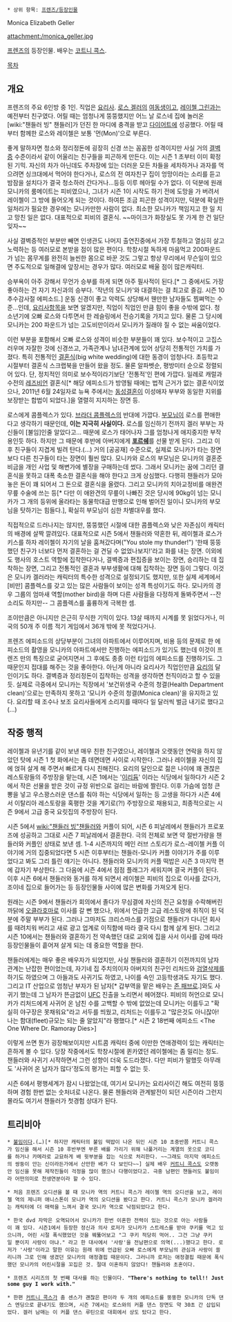 * 상위 항목: [[프렌즈/등장인물]]

Monica Elizabeth Geller

attachment:/monica_geller.jpg

[[프렌즈]]의 등장인물. 배우는 [[코트니 콕스]].

[[목차]]

== 개요 ==
프렌즈의 주요 6인방 중 1인. 직업은 [[요리사]]. [[로스 겔러]]의 [[여동생]]이고, [[레이첼 그린]]과는 예전부터 친구였다. 어릴 때는 엄청나게 뚱뚱했지만 어느 날 로스네 집에 놀러온 [wiki:"챈들러 빙" 챈들러]가 던진 한 마디에 충격을 받고 [[다이어트]]에 성공했다. 어릴 때부터 함께한 로스와 레이첼은 보통 '먼(Mon)'으로 부른다.

좋게 말하자면 청소와 정리정돈에 굉장히 신경 쓰는 꼼꼼한 성격이지만 사실 거의 [[결벽증]] 수준이라서 같이 어울리는 친구들을 피곤하게 만든다. 이는 시즌 1 초부터 이미 확정된 기믹. 자신의 차가 아닌데도 주차장에 있는 더러운 모든 차들을 세차하거나 과자를 먹으려면 싱크대에서 먹어야 한다거나, 로스의 전 여자친구 집이 엉망이라는 소리를 듣고 밤잠을 설치다가 결국 청소하러 간다거나...등등 이루 헤아릴 수가 없다. 이 덕분에 원래 모니카의 룸메이트는 피비였으나, 그녀가 시즌 1이 시작도 하기 전에 도망을 가 버려서 레이첼이 그 방에 들어오게 되는 것이다. 하여튼 조금 피곤한 성격이지만, 덕분에 확실한 일처리가 필요한 경우에는 모니카만한 사람이 없다. 최소한 모니카가 책임지고 한 일 치고 망친 일은 없다. 대표적으로 피비의 결혼식. ~~마이크가 화장실도 못 가게 한 건 일단 잊자~~

사실 결벽증적인 부분만 빼면 인생관도 나머지 출연진중에서 가장 투철하고 열심히 살고 노력하는 등 여러모로 본받을 점이 많은 편이다. 학창시절 독하게 마음먹고 200파운드가 넘는 몸무게를 완전히 늘씬한 몸으로 바꾼 것도 그렇고 항상 무리에서 무슨일이 있으면 주도적으로 일해결에 앞장서는 경우가 많다. 여러모로 배울 점이 많은캐릭터.

승부욕이 아주 강해서 무언가 승부를 하게 되면 아주 필사적이 된다.[* 그 중에서도 가장 좋아하는 건 자기 자신과의 승부다. '작년의 모니카'와 대결하는 걸 최고로 즐김. 시즌 10 추수감사절 에피소드.] 운동 신경이 좋고 악력도 상당해서 웬만한 남자들도 찜쪄먹는 수준...인데, [[요리사]]항목을 보면 알겠지만, 직업이 직업인 만큼 힘이 좋을 수밖에 없다. 청소년기에 오빠 로스와 다투면서 한 레슬링에서 전승기록을 가지고 있다. 물론 그 당시에 모니카는 200 파운드가 넘는 고도비만이라서 모니카가 질래야 질 수 없는 싸움이었다.

이런 부분을 포함해서 오빠 로스와 성격이 비슷한 부분들이 꽤 있다. 보수적이고 고집스러우며 자잘한 것에 신경쓰고, 가족관계나 남녀관계에 있어 상당히 전통적인 가치를 가졌다. 특히 전통적인 [[결혼식]](big white wedding)에 대한 동경이 엄청나다. 초등학교 시절부터 결혼식 스크랩북을 만들어 왔을 정도. 물론 알파벳순, 평방미터 순으로 정렬되어 있다. 단, 정치적인 의미로 보수적이라기보단 '전통적'인 편에 가깝다. 일례로 캐럴과 수전의 [[레즈비언]] 결혼식[* 해당 에피소드가 방영될 때에는 법적 근거가 없는 결혼식이었으나, 2011년 6월 24일자로 뉴욕 주에서는 [[동성결혼]]이 이성애자 부부와 동일한 지위를 보장받는 합법이 되었다.]을 열렬히 지지하는 장면 등.

로스에게 콤플렉스가 있다. [[브라더 콤플렉스]]의 반대에 가깝다. [[부모님]]이 로스를 편애한다고 생각하기 때문인데, '''이는 지극히 사실이다.''' 로스를 임신하기 전까지 겔러 부부는 자신들이 [불임]인줄 알았다고... 때문에 로스가 태어나자 그를 엄청나게 애지중지한 부작용인듯 하다. 하지만 그 때문에 후반에 아버지에게 '''[[포르쉐]]'''를 선물 받게 된다. 그리고 이후 친구들이 지겹게 빌려 탄다.(…) 거의 [공공재] 수준으로, 실제로 모니카가 타는 장면보다 다른 친구들이 타는 장면이 훨씬 많다. 모니카와 로스의 부모님은 모니카의 결혼준비금을 개인 사업 및 해변가에 별장을 구매하는데 썼다. 그래서 모니카는 꿈에 그리던 결혼식을 못하고 대폭 축소한 결혼식을 해야 한다고 크게 상심했다. 다행히 챈들러가 모아 놓은 돈이 꽤 되어서 그 돈으로 결혼식을 올렸다. 그리고 모니카의 치아교정비를 애완견 무릎 수술에 쓰는 등[* 다만 이 애완견의 무릎이 나빠진 것은 당시에 90kg이 넘는 모니카가 그 개의 등위에 올라타는 동물학대급 만행으로 인해 벌어진 일이니 모니카의 부모님을 탓하기는 힘들다.], 확실히 부모님이 심한 차별대우를 했다.

직접적으로 드러나지는 않지만, 뚱뚱했던 시절에 대한 콤플렉스와 낮은 자존심이 캐릭터의 배경에 살짝 깔려있다. 대표적으로 시즌 5에서 챈들러와 약혼한 뒤, 레이첼과 로스가 키스를 하자 레이첼이 자기의 날을 훔쳐갔다며("You stole my thunder!") '한때 뚱뚱했던 친구가 너보다 먼저 결혼하는 걸 견딜 수 없었나보지!'라고 화를 내는 장면. 이외에도 행사의 호스트 역할에 집착한다거나, 결벽증과 편집증을 보이는 장면, 승리하는 데 집착하는 장면, 그리고 전통적인 결혼과 부부생활에 대해 집착하는 장면 등이 그렇다. 이것은 모니카 겔러라는 캐릭터의 특수한 성격으로 설정되기도 했지만, 또한 실제 세계에서 [비만] 콤플렉스를 갖고 있는 많은 사람들이 보이는 성격 특성이기도 하다. 모니카의 경우 그룹의 엄마새 역할(mother bird)을 하며 다른 사람들을 다정하게 돌봐주면서 --잔소리도 하지만-- 그 콤플렉스를 훌륭하게 극복한 셈.

조이만큼은 아니지만 은근히 무식한 기믹이 있다. 13살 때까지 시계를 못 읽었다거나, 미국의 50개 주 이름 적기 게임에서 36개 밖에 못 적었다거나.

프렌즈 에피소드의 상당부분이 그녀의 아파트에서 이루어지며, 비용 등의 문제로 한 에피소드의 촬영을 모니카의 아파트에서만 진행하는 에피소드가 있기도 했는데 이것이 프렌즈 만의 특징으로 굳어지면서 그 후에도 종종 이런 타입의 에피소드를 진행하기도. 그 때문인지 접대를 해주는 것을 좋아한다. 아닌게 아니라 요리사가 직업인만큼 [[요리]]의 달인이기도 하다. 결벽증과 정리정돈이 집착하는 성격을 생각하면 천직이라고 할 수 있을 듯. 실제로 극중에서 모니카는 직장에서 '보건위생국 수준의 청결(Health Department clean)'으로는 만족하지 못하고 '모니카 수준의 청결(Monica clean)'을 유지하고 있다. 요리할 때 조수나 보조 요리사들에게 소리지를 때마다 일 달러씩 벌금 내기로 했다고(...)

== 작중 행적 ==
레이첼과 유년기를 같이 보낸 매우 친한 친구였으나, 레이첼과 오랫동안 연락을 하지 않았던 탓에 시즌 1 첫 화에서는 좀 데면데면 사이로 시작한다. 그러나 레이첼을 자신의 집에 얹혀 살게 해 주면서 빠르게 다시 친해진다. 요리의 달인으로 젊은 나이에 꽤 괜찮은 레스토랑들의 주방장을 맡는데, 시즌 1에서는 '[[이리듐]]' 이라는 식당에서 일하다가 시즌 2에서 작은 선물을 받은 것이 규정 위반으로 걸리는 바람에 짤린다. 이후 가슴에 엄청 큰 뽕을 넣고 우스꽝스러운 댄스를 춰야 하는 식당에서 일하는 등 고생을 하다가 시즌 4에서 이탈리아 레스토랑을 혹평한 것을 계기로(?!) 주방장으로 채용되고, 최종적으로는 시즌 9에서 고급 중국 요릿집의 주방장이 된다.

시즌 5에서 [[wiki:"챈들러 빙"챈들러]]와 커플이 되어, 시즌 6 피날레에서 챈들러가 프로포즈에 성공하고 그대로 시즌 7 피날레에서 결혼한다. 극의 전체로 보면 약 절반가량을 챈들러와 커플인 상태로 보낸 셈. 1-4 시즌까지의 메인 러브 스토리가 로스-레이첼 커플 이야기에 거의 집중되었다면 5 시즌 이후부터는 챈들러-모니카 커플 이야기가 주를 이루었다고 봐도 그리 틀린 얘기는 아니다. 챈들러와 모니카의 커플 떡밥은 시즌 3 마지막 편에 갑자기 부상한다. 그 다음에 시즌 4에서 점점 플래그가 세워지며 결국 커플이 된다. 이후 시즌 6에서 챈들러와 동거를 하게 되면서 레이첼은 피비의 집으로 이사를 갔다가, 조이네 집으로 들어가는 등 등장인물들 사이에 많은 변화를 가져오게 된다.

원래는 시즌 9에서 챈들러가 회의에서 졸다가 무심결에 자신의 전근 요청을 수락해버린 까닭에 [[오클라호마]]로 이사를 갈 뻔 했으나, 위에서 언급한 고급 레스토랑에 취직이 된 덕분에 주말 부부가 된다. 그러나 그마저도 크리스마스를 기점으로 챈들러가 다니던 회사를 때려치워 버리고 새로 광고 업계로 이직함에 따라 결국 다시 함께 살게 된다. 그리고 시즌 10에서는 챈들러와 결혼하기 전 약속했던 대로 교외에 집을 사서 이사를 감에 따라 등장인물들이 흩어져 살게 되는 데 중요한 역할을 한다.

챈들러에게는 매우 좋은 배우자가 되었지만, 사실 챈들러와 결혼하기 이전까지의 남자 관계는 난잡한 편이었는데, 자기네 집 주치의이자 아버지의 친구인 리처드와 [[검열삭제]]를 하기도 하였으며 그 아들과도 사귀기도 하였고, 나이를 속인 고등학생과도 자기도 했다. 그리고 IT 산업으로 엄청난 부자가 된 남자[* 갑부역을 맡은 배우는 [[존 패브로]].]와도 사귀기 했는데 그 남자가 뜬금없이 [[UFC]] 진출을 노리면서 헤어졌다. 피비의 허언으로 모니카가 리처드에게 사귀어 온 남친 수를 고백할 수 밖에 없었는데 모니카는 이를두고 "확실히 야구장은 못채워요"라고 서두를 띄웠고, 리처드는 이를두고 "많은것도 아니잖아! 나는 함대(fleet)규모는 되는 줄 알았지"라 평했다.[* 시즌 2 18번째 에피소드 <The One Where Dr. Ramoray Dies>]

이렇게 쓰면 뭔가 굉장해보이지만 시트콤 캐릭터 중에 이만한 연애경력이 있는 캐릭터는 흔하게 볼 수 있다. 당장 작중에서도 학창시절에 퀸카였던 레이첼에는 좀 밀리는 정도. 챈들러와 사귀기 시작하면서 그런 성향이 더욱 도드라졌다. 다만 피비가 말했듯 아무래도 '사귀어 온 남자가 많다'정도의 평가는 피할 수 없는 듯.

시즌 6에서 평행세계가 잠시 나왔었는데, 여기서 모니카는 요리사이긴 해도 여전히 뚱뚱하며 경험 한번 없는 숫처녀로 나온다. 물론 첸들러와 관계발전이 되던 시즌이라 그런지 몰라도 여기서 챈들러가 첫경험 상대가 된다. 
== 트리비아 ==
 * [[불임]]이다.(…)[* 하지만 캐릭터의 불임 떡밥이 나온 뒤인 시즌 10 초중반쯤 커트니 콕스가 임신을 해서 시즌 10 후반부엔 부른 배를 가리기 위해 나풀거리는 계열의 옷으로 코디를 하거나 카메라로 교묘하게 배 윗부분을 잡는 식으로 처리한다. ~~그래도 마지막 에피소드의 쌍둥이 안는 신이라든가에서 산만한 배가 다 보인다~~] 실제 배우 [[커트니 콕스]]도 오랫동안 임신을 못해 제작진들이 걱정을 많이 했으나 다행이었다고. 극중 남편인 챈들러도 불임이라 어떤의미로 천생연분이라 할 수 있다.

 * 처음 프렌즈 오디션을 볼 때 모니카 역의 커트니 콕스가 레이첼 역의 오디션을 보고, 레이첼 역의 제니퍼 애니스톤이 모니카 역의 오디션을 봤다고 한다. 커트니 콕스가 모니카 겔러라는 캐릭터에 더 매력을 느껴서 결국 모니카 역으로 낙점되었다고 한다.

 * 한국 dvd 자막은 오역되어서 모니카가 한번 이혼한 전력이 있는 것으로 아는 사람들이 꽤 있다. 시즌1에서 등장한 정신과 의사 로저가 모니카가 스트레스를 받아 쿠키를 먹고 있으니까, 어린 시절 폭식했었던 것을 꿰뚫어보고 "그 쿠키 적당히 먹어.. 그건 그냥 쿠키일 뿐이지 사랑이 아냐." 라고 한 대사에서 '사랑'을 전남편으로 의역(...)했다고 한다. 로저가 '사랑'이라고 말한 이유는 원래 위에 언급된 오빠 로스에게 부모님의 관심과 사랑이 쏠리니까 그로 인해 생겼던 모니카의 애정결핍 때문이다. 그러니까 로저는 애정결핍 때문에 폭식했던 모니카의 어린시절을 꼬집은 것. 절대 이혼하지 않았다! 챈들러와 초혼이다.

 * 프렌즈 시리즈의 첫 번째 대사를 하는 인물이다. '''"There's nothing to tell!! Just some guy I work with."'''

 * 한편 [[커트니 콕스]]가 춤 센스가 괜찮은 편이라 두 개의 에피소드를 뚱뚱한 모니카의 단독 댄스 엔딩으로 끝내기도 했으며, 시즌 7에서는 로스와의 커플 댄스 장면도 약 30초 간 삽입되었다. 겔러 남매는 이 커플 댄스 루틴으로 대회에서 상도 탔다고 한다.

 {{{#!html
<object width="425" height="344"><param name="movie" value="http://www.youtube.com/v/ITbvgWrobc4&hl=ko&fs=1&"></param><param name="allowFullScreen" value="true"></param><param name="allowscriptaccess" value="always"></param><embed src="http://www.youtube.com/v/ITbvgWrobc4&hl=ko&fs=1&" type="application/x-shockwave-flash" allowscriptaccess="always" allowfullscreen="true" width="425" height="344"></embed></object><br><object width="425" height="344"><param name="movie" value="http://www.youtube.com/v/RKX1UL_keWM&hl=ko&fs=1&"></param><param name="allowFullScreen" value="true"></param><param name="allowscriptaccess" value="always"></param><embed src="http://www.youtube.com/v/RKX1UL_keWM&hl=ko&fs=1&" type="application/x-shockwave-flash" allowscriptaccess="always" allowfullscreen="true" width="425" height="344"></embed></object>
}}}
